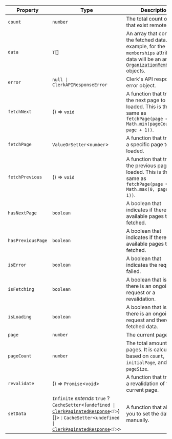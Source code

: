 

| Property                                       | Type                                                                                                                                                                                                                                                                                                        | Description                                                                                                                                                                                                    |
| ---------------------------------------------- | ----------------------------------------------------------------------------------------------------------------------------------------------------------------------------------------------------------------------------------------------------------------------------------------------------------- | -------------------------------------------------------------------------------------------------------------------------------------------------------------------------------------------------------------- |
| <a id="count"></a> `count`                     | `number`                                                                                                                                                                                                                                                                                                    | The total count of data that exist remotely.                                                                                                                                                                   |
| <a id="data"></a> `data`                       | `T`[]                                                                                                                                                                                                                                                                                                       | An array that contains the fetched data. For example, for the `memberships` attribute, data will be an array of [`OrganizationMembership`](/docs/references/javascript/types/organization-membership) objects. |
| <a id="error"></a> `error`                     | <code>null \| ClerkAPIResponseError</code>                                                                                                                                                                                                                                                                  | Clerk's API response error object.                                                                                                                                                                             |
| <a id="fetchnext"></a> `fetchNext`             | () => `void`                                                                                                                                                                                                                                                                                                | A function that triggers the next page to be loaded. This is the same as `fetchPage(page => Math.min(pageCount, page + 1))`.                                                                                   |
| <a id="fetchpage"></a> `fetchPage`             | `ValueOrSetter`\<`number`\>                                                                                                                                                                                                                                                                                 | A function that triggers a specific page to be loaded.                                                                                                                                                         |
| <a id="fetchprevious"></a> `fetchPrevious`     | () => `void`                                                                                                                                                                                                                                                                                                | A function that triggers the previous page to be loaded. This is the same as `fetchPage(page => Math.max(0, page - 1))`.                                                                                       |
| <a id="hasnextpage"></a> `hasNextPage`         | `boolean`                                                                                                                                                                                                                                                                                                   | A boolean that indicates if there are available pages to be fetched.                                                                                                                                           |
| <a id="haspreviouspage"></a> `hasPreviousPage` | `boolean`                                                                                                                                                                                                                                                                                                   | A boolean that indicates if there are available pages to be fetched.                                                                                                                                           |
| <a id="iserror"></a> `isError`                 | `boolean`                                                                                                                                                                                                                                                                                                   | A boolean that indicates the request failed.                                                                                                                                                                   |
| <a id="isfetching"></a> `isFetching`           | `boolean`                                                                                                                                                                                                                                                                                                   | A boolean that is `true` if there is an ongoing request or a revalidation.                                                                                                                                     |
| <a id="isloading"></a> `isLoading`             | `boolean`                                                                                                                                                                                                                                                                                                   | A boolean that is `true` if there is an ongoing request and there is no fetched data.                                                                                                                          |
| <a id="page"></a> `page`                       | `number`                                                                                                                                                                                                                                                                                                    | The current page.                                                                                                                                                                                              |
| <a id="pagecount"></a> `pageCount`             | `number`                                                                                                                                                                                                                                                                                                    | The total amount of pages. It is calculated based on `count`, `initialPage`, and `pageSize`.                                                                                                                   |
| <a id="revalidate"></a> `revalidate`           | () => `Promise`\<`void`\>                                                                                                                                                                                                                                                                                   | A function that triggers a revalidation of the current page.                                                                                                                                                   |
| <a id="setdata"></a> `setData`                 | `Infinite` _extends_ `true` ? `CacheSetter`\<(<code>undefined \| [ClerkPaginatedResponse](/docs/references/javascript/types/clerk-paginated-response)\<T\></code>)[]\> : `CacheSetter`\<<code>undefined \| [ClerkPaginatedResponse](/docs/references/javascript/types/clerk-paginated-response)\<T\></code>\> | A function that allows you to set the data manually.                                                                                                                                                           |
